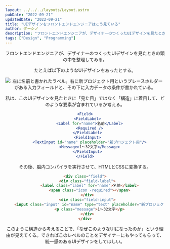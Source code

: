 ```yaml
---
layout: ../../../layouts/Layout.astro
pubDate: "2022-09-21"
updatedDate: "2022-09-21"
title: "UIデザインをフロントエンドエンジニアはこう見ている"
author: ダーシノ
description: "フロントエンドエンジニアが、デザイナーのつくったUIデザインを見たときの頭の中を整理してみる。私は、このUIデザインを見たときに「見た目」ではなく「構造」に着目して、どのような要素が含まれているか考える。できればこのレベルのことをデザイナーにもやってもらって、統一感のあるUIデザインをしてほしい。"
tags: ["Design", "Programming"]
---
```



<Header {...frontmatter} />

フロントエンドエンジニアが、デザイナーのつくったUIデザインを見たときの頭の中を整理してみる。

たとえば以下のようなUIデザインをあったとする。

![左に名前と書かれたラベル。右に新プロジェクト用というプレースホルダーがある入力フィールドと、その下に入力データの条件が書かれている。](./_ui.png)

私は、このUIデザインを見たときに「見た目」ではなく「構造」に着目して、どのような要素が含まれているか考える。

```jsx
<Field>
  <FieldLabel>
    <Label for="name">名前</Label>
    <Required />
  </FieldLabel>
  <FieldInput>
    <TextInput id="name" placeholder="新プロジェクト用"/>
    <Message>1〜32文字</Message>
  </FieldInput>
</Field>
```

その後、脳内コンパイラを実行させて、HTMLとCSSに変換する。
```html
<div class="field">
  <div class="field-label">
    <label class="label" for="name">名前</label>
    <span class="icon -required"></span>
  </div>
  <div class="field-input">
    <input class="input" id="name" type="text" placeholder="新プロジェクト用"/>
    <p class="message">1〜32文字</p>
  </div>
</div>
```

このように構造から考えることで、「なぜこのようなUIになったのか」という理由が見えてくる。できればこのレベルのことをデザイナーにもやってもらって、統一感のあるUIデザインをしてほしい。

